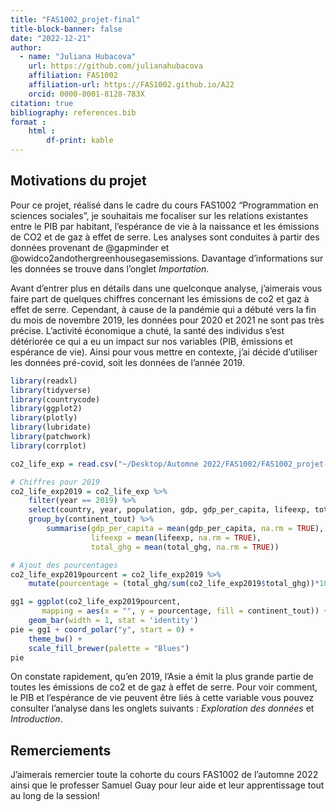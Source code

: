 ```yaml
---
title: "FAS1002_projet-final"
title-block-banner: false
date: "2022-12-21"
author:
  - name: "Juliana Hubacova"
    url: https://github.com/julianahubacova
    affiliation: FAS1002
    affiliation-url: https://FAS1002.github.io/A22
    orcid: 0000-0001-8128-783X
citation: true
bibliography: references.bib
format :
    html : 
        df-print: kable
---
```


## Motivations du projet

Pour ce projet, réalisé dans le cadre du cours FAS1002 "Programmation en sciences sociales", je souhaitais me focaliser sur les relations existantes entre le PIB par habitant, l'espérance de vie à la naissance et les émissions de CO2 et de gaz à effet de serre. Les analyses sont conduites à partir des données provenant de @gapminder et @owidco2andothergreenhousegasemissions. Davantage d'informations sur les données se trouve dans l'onglet *Importation*.

Avant d'entrer plus en détails dans une quelconque analyse, j'aimerais vous faire part de quelques chiffres concernant les émissions de co2 et gaz à effet de serre. Cependant, à cause de la pandémie qui a débuté vers la fin du mois de novembre 2019, les données pour 2020 et 2021 ne sont pas très précise. L'activité économique a chuté, la santé des individus s'est détériorée ce qui a eu un impact sur nos variables (PIB, émissions et espérance de vie). Ainsi pour vous mettre en contexte, j'ai décidé d'utiliser les données pré-covid, soit les données de l'année 2019.

```r
library(readxl)
library(tidyverse)
library(countrycode)
library(ggplot2)
library(plotly)
library(lubridate)
library(patchwork)
library(corrplot)
```

```r
co2_life_exp = read.csv("~/Desktop/Automne 2022/FAS1002/FAS1002_projet-pratique/data/processed/co2_life_exp.csv")
```

```r
# Chiffres pour 2019
co2_life_exp2019 = co2_life_exp %>% 
    filter(year == 2019) %>% 
    select(country, year, population, gdp, gdp_per_capita, lifeexp, total_ghg, continent_tout) %>% 
    group_by(continent_tout) %>% 
        summarise(gdp_per_capita = mean(gdp_per_capita, na.rm = TRUE),
                  lifeexp = mean(lifeexp, na.rm = TRUE),
                  total_ghg = mean(total_ghg, na.rm = TRUE))

# Ajout des pourcentages
co2_life_exp2019pourcent = co2_life_exp2019 %>% 
    mutate(pourcentage = (total_ghg/sum(co2_life_exp2019$total_ghg))*100)

gg1 = ggplot(co2_life_exp2019pourcent,
       mapping = aes(x = "", y = pourcentage, fill = continent_tout)) +
    geom_bar(width = 1, stat = 'identity')
pie = gg1 + coord_polar("y", start = 0) + 
    theme_bw() +
    scale_fill_brewer(palette = "Blues")
pie
```

On constate rapidement, qu'en 2019, l'Asie a émit la plus grande partie de toutes les émissions de co2 et de gaz à effet de serre. Pour voir comment, le PIB et l'espérance de vie peuvent être liés à cette variable vous pouvez consulter l'analyse dans les onglets suivants : *Exploration des données* et *Introduction*.

## Remerciements {.appendix}

J'aimerais remercier toute la cohorte du cours FAS1002 de l'automne 2022 ainsi que le professer Samuel Guay pour leur aide et leur apprentissage tout au long de la session!
